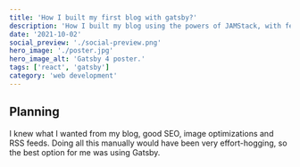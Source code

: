 ```yaml
---
title: 'How I built my first blog with gatsby?'
description: 'How I built my blog using the powers of JAMStack, with features like image optimizations, SEO and RSS feed and why I chose Gatsby over Nextjs?'
date: '2021-10-02'
social_preview: './social-preview.png'
hero_image: './poster.jpg'
hero_image_alt: 'Gatsby 4 poster.'
tags: ['react', 'gatsby']
category: 'web development'
---
```


## Planning

I knew what I wanted from my blog, good SEO, image optimizations and RSS feeds. Doing all this manually would have been very effort-hogging, so the best option for me was using Gatsby.

